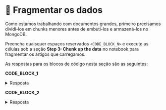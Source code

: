 # 👐 Fragmentar os dados

Como estamos trabalhando com documentos grandes, primeiro precisamos dividi-los em chunks menores antes de embuti-los e armazená-los no MongoDB.

Preencha quaisquer espaços reservados `<CODE_BLOCK_N>` e execute as células sob a seção **Step 3: Chunk up the data** no notebook para fragmentar os artigos que carregamos.

As respostas para os blocos de código nesta seção são as seguintes:

**CODE_BLOCK_1**

<details>
<summary>Resposta</summary>
<div>
```python
text_splitter.split_text(text)
```
</div>
</details>

**CODE_BLOCK_2**

<details>
<summary>Resposta</summary>
<div>
```python
get_chunks(doc, "body")
```
</div>
</details>